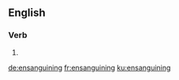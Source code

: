 ==English==

===Verb===
{{head|en|present participle}}

# {{present participle of|ensanguine|lang=en}}

[[de:ensanguining]]
[[fr:ensanguining]]
[[ku:ensanguining]]